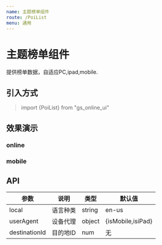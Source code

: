 ```yaml
---
name: 主题榜单组件
route: /PoiList
menu: 通用
---
```


# 主题榜单组件
提供榜单数据，自适应PC,ipad,mobile.
## 引入方式
>import {PoiList} from "gs_online_ui"


## 效果演示
### online

<PoiList></PoiList>

### mobile

<PoiList userAgent={{isMobile:true}}></PoiList>



## API

|  参数  | 说明  |  类型 |  默认值 |
|  ----  | ----  |  ----  | ----  |
| local  | 语言种类 |  string |  en-us  |
| userAgent  | 设备代理 |  object |  {isMobile,isiPad}  |
| destinationId  | 目的地ID |  num |  无  |


